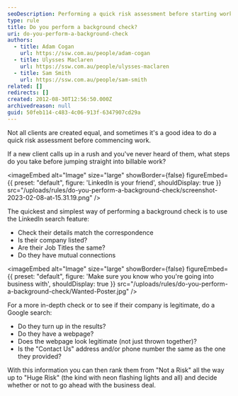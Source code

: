 ```yaml
---
seoDescription: Performing a quick risk assessment before starting work with a new client includes using LinkedIn and Google search to verify their details and company legitimacy.
type: rule
title: Do you perform a background check?
uri: do-you-perform-a-background-check
authors:
  - title: Adam Cogan
    url: https://ssw.com.au/people/adam-cogan
  - title: Ulysses Maclaren
    url: https://ssw.com.au/people/ulysses-maclaren
  - title: Sam Smith
    url: https://ssw.com.au/people/sam-smith
related: []
redirects: []
created: 2012-08-30T12:56:50.000Z
archivedreason: null
guid: 50feb114-c483-4c06-913f-6347907cd29a
---
```


Not all clients are created equal, and sometimes it's a good idea to do a quick risk assessment before commencing work.

If a new client calls up in a rush and you've never heard of them, what steps do you take before jumping straight into billable work?

<imageEmbed
  alt="Image"
  size="large"
  showBorder={false}
  figureEmbed={{
    preset: "default",
    figure: 'LinkedIn is your friend',
    shouldDisplay: true
  }}
  src="/uploads/rules/do-you-perform-a-background-check/screenshot-2023-02-08-at-15.31.19.png"
/>

The quickest and simplest way of performing a background check is to use the LinkedIn search feature:

- Check their details match the correspondence
- Is their company listed?
- Are their Job Titles the same?
- Do they have mutual connections


<imageEmbed
  alt="Image"
  size="large"
  showBorder={false}
  figureEmbed={{
    preset: "default",
    figure: 'Make sure you know who you\'re going into business with',
    shouldDisplay: true
  }}
  src="/uploads/rules/do-you-perform-a-background-check/Wanted-Poster.jpg"
/>

For a more in-depth check or to see if their company is legitimate, do a Google search:

- Do they turn up in the results?
- Do they have a webpage?
- Does the webpage look legitimate (not just thrown together)?
- Is the "Contact Us" address and/or phone number the same as the one they provided?

With this information you can then rank them from "Not a Risk" all the way up to "Huge Risk" (the kind with neon flashing lights and all) and decide whether or not to go ahead with the business deal.